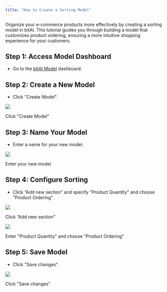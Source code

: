 ```yaml
---
title: "How to Create a Sorting Model"
---
```


Organize your e-commerce products more effectively by creating a sorting model in bitAI. This tutorial guides you through building a model that customizes product ordering, ensuring a more intuitive shopping experience for your customers.

## **Step 1: Access Model Dashboard**

- Go to the [bitAI Model](https://app.bitbybit.studio/bitai/model) dashboard.

## **Step 2: Create a New Model**

- Click "Create Model".

![](https://cdn.prod.website-files.com/659655f5b20d395a5c69efcf/6712061c54d454dde363e3bf_AD_4nXddcNo_EJBWoYqxV6WR2m20N3aurJdY0S0x-WTzFoIwwVPKO7xHb-6lcCtysgf9rCrvgayngJImyrYBluKKr9Kpha0LoGZprTDqgV9LL5-o7gG7blG51tKjAv6tO29fjH6zi3AMnUPHEV3EOqUOcRq_SO0.png)

Click "Create Model"

## **Step 3: Name Your Model**

- Enter a name for your new model.

![](https://cdn.prod.website-files.com/659655f5b20d395a5c69efcf/6712061c4638397708f6597f_AD_4nXfLMCFrJFUhIm2PQxbC4MhyfBS37-yStoGShEhLrmN2pNyRTjMAxJTPcmxguLucJcp3lgwaMOmfpCOdkPRcNawDJaoJQiDFk_1hvgBUjw6UlsnKNOjNGj8IYCn8cpFtKsnlx-0JwArTqT7NmVrRaqia_vtl.png)

Enter your new model

## **Step 4: Configure Sorting**

- Click “Add new section” and specify "Product Quantity" and choose "Product Ordering".

![](https://cdn.prod.website-files.com/659655f5b20d395a5c69efcf/6712061cffe98b5b3e05fbe9_AD_4nXfcVDwZn_NxSz11OUyhMAljxN4aU-sszrT7tKM_HbdKOQHBG_laQKUaEJgpJBWDFqK-weh_goHAkpgpzadKc97YjdrZmD8-w4OIzkc9xRSnIdCsd0wZ5-GM1m_VTIQKq1hz72zlwRn11hka82Y276fdZEud.png)

Click “Add new section”

![](https://cdn.prod.website-files.com/659655f5b20d395a5c69efcf/6712061cbf13639d2e9be8e2_AD_4nXdckBH12OEGX4xyURaHDgXmhGFu24ZIGvz75c_IvpVYt_b6BHj11FkFzft_sminWrI4DLLSbCAHePZNMrlQdsBdgNmO1Mpg0O7_s0suTCgomLs5S1ilEs5rEuEpAql-kED5irTog8qKNYFDWRe83iCA5uDq.png)

Enter "Product Quantity" and choose "Product Ordering"

## **Step 5: Save Model**

- Click "Save changes”.

![](https://cdn.prod.website-files.com/659655f5b20d395a5c69efcf/66ff4e96dd07492f0ca27318_66fe685d5d78b249df1e1da0_AD_4nXfMEwmXptvBBdLzfO3EOuB2nz-Jx9Z2kxQrFCB-ra5eKGv4mcrmBYlkXxIUEfNxIcFo514grcgpErcE6zCgQxvY5ld1RUDFcgMDPc_4q3Yr8PqwnTVec3-hIrTFq5FGJc4lfzn1bj3JlWeJHPfneFldX-pb.png)

Click "Save changes”